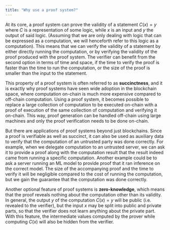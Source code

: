 ```yaml
---
title: "Why use a proof system?"
---
```


At its core, a proof system can prove the validity of a statement $C(x)=y$ where $C$ is a representation of some logic, while $x$ is an input and $y$ the output of said logic.
(Assuming that we are only dealing with logic that can be expressed as a computation, we will henceforth refer to this logic as a computation).
This means that we can verify the validity of a statement by either directly running the computation, or by verifying the validity of the proof produced with the proof system.
The verifier can benefit from the second option in terms of time and space, if the time to verify the proof is faster than the time to run the computation, or the size of the proof is smaller than the input to the statement.

This property of a proof system is often referred to as **succinctness**, and it is exactly why proof systems have seen wide adoption in the blockchain space, where computation on-chain is much more expensive compared to off-chain computation.
Using a proof system, it becomes possible to replace a large collection of computation to be executed on-chain with a proof of execution of the same collection of computation and verifying it on-chain.
This way, proof generation can be handled off-chain using large machines and only the proof verification needs to be done on-chain.

But there are applications of proof systems beyond just blockchains.
Since a proof is verifiable as well as succinct, it can also be used as auxiliary data to verify that the computation of an untrusted party was done correctly.
For example, when we delegate computation to an untrusted server, we can ask it to provide a proof along with the computation result that the result indeed came from running a specific computation.
Another example could be to ask a server running an ML model to provide proof that it ran inference on the correct model.
The size of the accompanying proof and the time to verify it will be negligible compared to the cost of running the computation, but we gain the guarantee that the computation was done correctly.

Another optional feature of proof systems is **zero-knowledge**, which means that the proof reveals nothing about the computation other than its validity.
In general, the output $y$ of the computation $C(x)=y$ will be public (i.e. revealed to the verifier), but the input $x$ may be split into public and private parts, so that the verifier does not learn anything about the private part.
With this feature, the intermediate values computed by the prover while computing $C(x)$ will also be hidden from the verifier.
